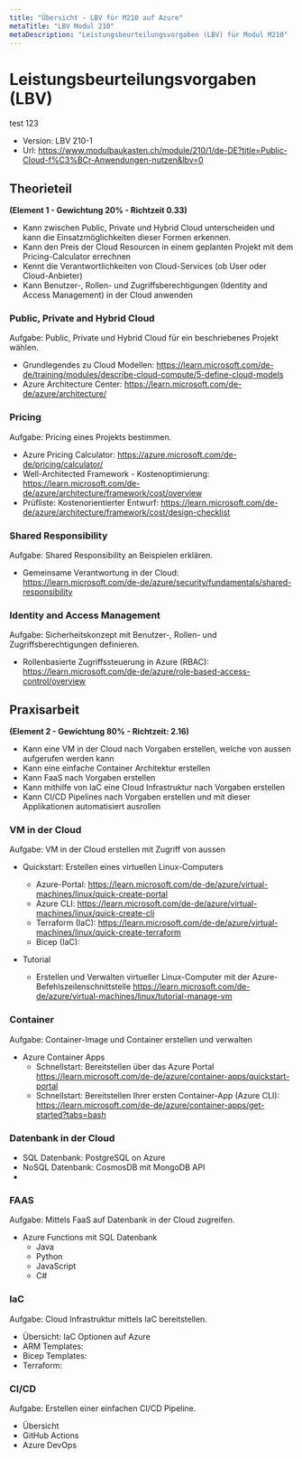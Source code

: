 ```yaml
---
title: "Übersicht - LBV für M210 auf Azure"
metaTitle: "LBV Modul 210"
metaDescription: "Leistungsbeurteilungsvorgaben (LBV) für Modul M210" 
---
```


# Leistungsbeurteilungsvorgaben (LBV)
test 123
- Version: LBV 210-1
- Url: https://www.modulbaukasten.ch/module/210/1/de-DE?title=Public-Cloud-f%C3%BCr-Anwendungen-nutzen&lbv=0


## Theorieteil
__(Element 1 - Gewichtung 20% - Richtzeit 0.33)__
- Kann zwischen Public, Private und Hybrid Cloud unterscheiden und kann die Einsatzmöglichkeiten dieser Formen erkennen.
- Kann den Preis der Cloud Resourcen in einem geplanten Projekt mit dem Pricing-Calculator errechnen
- Kennt die Verantwortlichkeiten von Cloud-Services (ob User oder Cloud-Anbieter)
- Kann Benutzer-, Rollen- und Zugriffsberechtigungen (Identity and Access Management) in der Cloud anwenden

### Public, Private and Hybrid Cloud
Aufgabe: Public, Private und Hybrid Cloud für ein beschriebenes Projekt wählen.
- Grundlegendes zu Cloud Modellen: https://learn.microsoft.com/de-de/training/modules/describe-cloud-compute/5-define-cloud-models
- Azure Architecture Center: https://learn.microsoft.com/de-de/azure/architecture/
  

### Pricing
Aufgabe: Pricing eines Projekts bestimmen.
- Azure Pricing Calculator: https://azure.microsoft.com/de-de/pricing/calculator/
- Well-Architected Framework - Kostenoptimierung: https://learn.microsoft.com/de-de/azure/architecture/framework/cost/overview
- Prüfliste: Kostenorientierter Entwurf: https://learn.microsoft.com/de-de/azure/architecture/framework/cost/design-checklist
  

### Shared Responsibility
Aufgabe: Shared Responsibility an Beispielen erklären.

- Gemeinsame Verantwortung in der Cloud: https://learn.microsoft.com/de-de/azure/security/fundamentals/shared-responsibility



### Identity and Access Management
Aufgabe: Sicherheitskonzept mit Benutzer-, Rollen- und Zugriffsberechtigungen definieren.

- Rollenbasierte Zugriffssteuerung in Azure (RBAC): https://learn.microsoft.com/de-de/azure/role-based-access-control/overview




## Praxisarbeit 
__(Element 2 - Gewichtung 80% - Richtzeit: 2.16)__

- Kann eine VM in der Cloud nach Vorgaben erstellen, welche von aussen aufgerufen werden kann
- Kann eine einfache Container Architektur erstellen
- Kann FaaS nach Vorgaben erstellen
- Kann mithilfe von IaC eine Cloud Infrastruktur nach Vorgaben erstellen
- Kann CI/CD Pipelines nach Vorgaben erstellen und mit dieser Applikationen automatisiert ausrollen


### VM in der Cloud
Aufgabe: VM in der Cloud erstellen mit Zugriff von aussen
- Quickstart: Erstellen eines virtuellen Linux-Computers 
  - Azure-Portal: https://learn.microsoft.com/de-de/azure/virtual-machines/linux/quick-create-portal
  - Azure CLI: https://learn.microsoft.com/de-de/azure/virtual-machines/linux/quick-create-cli
  - Terraform (IaC): https://learn.microsoft.com/de-de/azure/virtual-machines/linux/quick-create-terraform
  - Bicep (IaC): 

- Tutorial
  - Erstellen und Verwalten virtueller Linux-Computer mit der Azure-Befehlszeilenschnittstelle
  https://learn.microsoft.com/de-de/azure/virtual-machines/linux/tutorial-manage-vm

### Container
Aufgabe: Container-Image und Container erstellen und verwalten
- Azure Container Apps
    - Schnellstart: Bereitstellen über das Azure Portal https://learn.microsoft.com/de-de/azure/container-apps/quickstart-portal
    - Schnellstart: Bereitstellen Ihrer ersten Container-App (Azure CLI): https://learn.microsoft.com/de-de/azure/container-apps/get-started?tabs=bash


### Datenbank in der Cloud
- SQL Datenbank: PostgreSQL on Azure
- NoSQL Datenbank: CosmosDB mit MongoDB API
- 

### FAAS
Aufgabe: Mittels FaaS auf Datenbank in der Cloud zugreifen.
- Azure Functions mit SQL Datenbank
  - Java
  - Python
  - JavaScript
  - C#

### IaC
Aufgabe: Cloud Infrastruktur mittels IaC bereitstellen.
- Übersicht: IaC Optionen auf Azure
- ARM Templates: 
- Bicep Templates:
- Terraform: 
  



### CI/CD
Aufgabe: Erstellen einer einfachen CI/CD Pipeline.

- Übersicht
- GitHub Actions
- Azure DevOps



